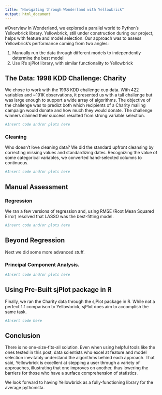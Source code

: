 ---
title: "Navigating through Wonderland with Yellowbrick"
output: html_document
---

#Overview
In Wonderland, we explored a parallel world to Python's Yellowbrick library. Yellowbrick, still under construction during our project, helps with feature and model selection. Our approach was to assess Yellowbrick's performance coming from two angles:

  1. Manually run the data through different models to independently determine the best model
  2. Use R's sjPlot library, with similar functionality to Yellowbrick

## The Data: 1998 KDD Challenge: Charity
We chose to work with the 1998 KDD challenge cup data. With 422 variables and ~191K observations, it presented us with a tall challenge but was large enough to support a wide array of algorithms. The objective of the challenge was to predict both which recipients of a Charity mailing campaign would donate and how much they would donate. The challenge winners claimed their success resulted from strong variable selection. 

```{r}
#Insert code and/or plots here
```

### Cleaning
Who doesn't love cleaning data? We did the standard upfront cleansing by correcting missing values and standardizing dates. Recognizing the value of some categorical variables, we converted hand-selected columns to continuous. 

```{r}
#Insert code and/or plots here
```

## Manual Assessment
### Regression
We ran a few versions of regression and, using RMSE (Root Mean Squared Error) resolved that LASSO was the best-fitting model.

```{r}
#Insert code and/or plots here
```

## Beyond Regression
Next we did some more advanced stuff. 

### Principal Component Analysis.

```{r}
#Insert code and/or plots here
```

## Using Pre-Built sjPlot package in R
Finally, we ran the Charity data through the sjPlot package in R. While not a perfect 1:1 comparison to Yellowbrick, sjPlot does aim to accomplish the same task. 

```{r}
#Insert code here
```

## Conclusion
There is no one-size-fits-all solution. Even when using helpful tools like the ones tested in this post, data scientists who excel at feature and model selection inevitably understand the algorithms behind each approach. That said, Yellowbrick is excellent at stepping a user through a variety of approaches, illustrating that one improves on another, thus lowering the barriers for those who have a surface comprehension of statistics. 

We look forward to having Yellowbrick as a fully-functioning library for the average pythonista. 